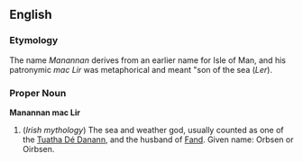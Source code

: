 ==English==
{{Wikipedia}}

===Etymology===
The name ''Manannan'' derives from an earlier name for Isle of Man, and his patronymic ''mac Lir'' was metaphorical and meant "son of the sea (''Ler'').

===Proper Noun===
'''Manannan mac Lir'''

#(''Irish mythology'') The sea and weather god, usually counted as one of the [[Tuatha Dé Danann]], and the husband of [[Fand]].  Given name: Orbsen or Oirbsen.